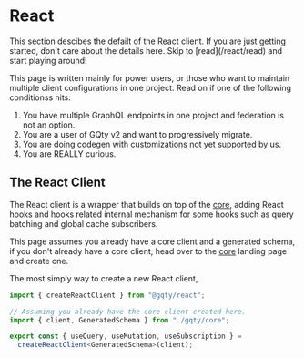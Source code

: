 
# React

<Alert title="Intended Level: Intermediate">
  This section descibes the defailt of the React client. If you are just getting
  started, don't care about the details here. Skip to [read](/react/read) and
  start playing around!
</Alert>

This page is written mainly for power users, or those who want to maintain
multiple client configurations in one project. Read on if one of the following
conditionss hits:

1. You have multiple GraphQL endpoints in one project and federation is not an option.
1. You are a user of GQty v2 and want to progressively migrate.
1. You are doing codegen with customizations not yet supported by us.
1. You are REALLY curious.

## The React Client

The React client is a wrapper that builds on top of the [core](/core), adding
React hooks and hooks related internal mechanism for some hooks such as query
batching and global cache subscribers.

This page assumes you already have a core client and a generated schema, if you
don't already have a core client, head over to the [core](/core) landing page
and create one.

The most simply way to create a new React client,

```ts
import { createReactClient } from "@gqty/react";

// Assuming you already have the core client created here.
import { client, GeneratedSchema } from "./gqty/core";

export const { useQuery, useMutation, useSubscription } =
  createReactClient<GeneratedSchema>(client);
```
